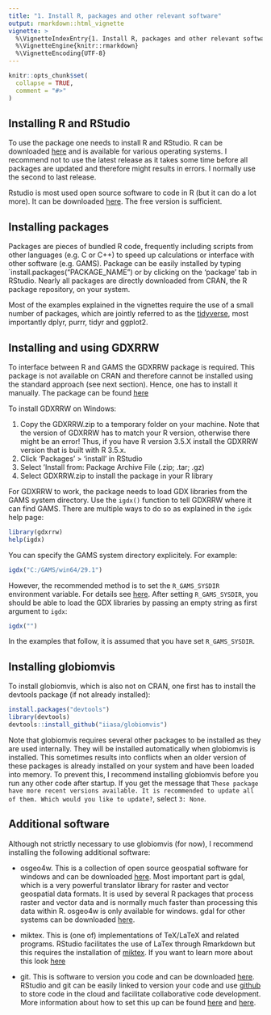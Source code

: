```yaml
---
title: "1. Install R, packages and other relevant software"
output: rmarkdown::html_vignette
vignette: >
  %\VignetteIndexEntry{1. Install R, packages and other relevant software}
  %\VignetteEngine{knitr::rmarkdown}
  %\VignetteEncoding{UTF-8}
---
```


```r
knitr::opts_chunk$set(
  collapse = TRUE,
  comment = "#>"
)
```

## Installing R and RStudio

To use the package one needs to install R and RStudio. R can be downloaded [here](https://cran.r-project.org/bin/windows/base/) and is available for various operating systems. I recommend not to use the latest release as it takes some time before all packages are updated and therefore might results in errors. I normally use the second to last release.

Rstudio is most used open source software to code in R (but it can do a lot more). It can be downloaded [here](https://rstudio.com/products/rstudio/download/). The free version is sufficient. 


## Installing packages

Packages are pieces of bundled R code, frequently including scripts from other languages (e.g. C or C++) to speed up calculations or interface with other software (e.g. GAMS). Package can be easily installed by typing `install.packages("PACKAGE_NAME") or by clicking on the 'package' tab in RStudio. Nearly all packages are directly downloaded from CRAN, the R package repository, on your system.

Most of the examples explained in the vignettes require the use of a small number of packages, which are jointly referred to as the [tidyverse](https://www.tidyverse.org/), most importantly dplyr, purrr, tidyr and ggplot2.

## Installing and using GDXRRW

To interface between R and GAMS the GDXRRW package is required. This package is not available on CRAN and therefore cannot be installed using the standard approach (see next section). Hence, one has to install it manually. The package can be found [here](https://support.gams.com/gdxrrw:interfacing_gams_and_r)

To install GDXRRW on Windows:

1. Copy the GDXRRW.zip to a temporary folder on your machine. Note that the version of GDXRRW has to match your R version, otherwise there might be an error! Thus, if you have R version 3.5.X install the GDXRRW version that is built with R 3.5.x.
2. Click 'Packages' > 'install' in RStudio
3. Select 'Install from: Package Archive File (.zip; .tar; .gz)
4. Select GDXRRW.zip to install the package in your R library

For GDXRRW to work, the package needs to load GDX libraries from the GAMS system directory. Use the `igdx()` function to tell GDXRRW where it can find GAMS. There are multiple ways to do so as explained in the `igdx` help page:

```r
library(gdxrrw)
help(igdx)
```

You can specify the GAMS system directory explicitely. For example:

```r
igdx("C:/GAMS/win64/29.1")
```

However, the recommended method is to set the `R_GAMS_SYSDIR` environment variable. For details see [here](https://iiasa.github.io/GLOBIOM_FABLE/R.html). After setting `R_GAMS_SYSDIR`, you should be able to load the GDX libraries by passing an empty string as first argument to `igdx`:

```r
igdx("")
```

In the examples that follow, it is assumed that you have set `R_GAMS_SYSDIR`.

## Installing globiomvis

To install globiomvis, which is also not on CRAN, one first has to install the devtools package (if not already installed):

```r
install.packages("devtools")
library(devtools)
devtools::install_github("iiasa/globiomvis")
```

Note that globiomvis requires several other packages to be installed as they are used internally. They will be installed automatically when globiomvis is installed. This sometimes results into conflicts when an older version of these packages is already installed on your system and have been loaded into memory. To prevent this, I recommend installing globiomvis before you run any other code after startup. If you get the message that `These package have more recent versions available. It is recommended to update all of them. Which would you like to update?`, select `3: None`. 


## Additional software

Although not strictly necessary to use globiomvis (for now), I recommend installing the following additional software:

- osgeo4w. This is a collection of open source geospatial software for windows and can be downloaded [here](https://trac.osgeo.org/osgeo4w). Most important part is gdal, which is a very powerful translator library for raster and vector geospatial data formats. It is used by several R packages that process raster and vector data and is normally much faster than processing this data within R. osgeo4w is only available for windows. gdal for other systems can be downloaded [here](https://gdal.org/download.html).

- miktex. This is (one of) implementations of TeX/LaTeX and related programs. RStudio facilitates the use of LaTex through Rmarkdown but this requires the installation of [miktex](https://miktex.org). If you want to learn more about this look [here](https://bookdown.org/yihui/rmarkdown/)

- git. This is software to version you code and can be downloaded [here](https://git-scm.com/book/en/v2/Getting-Started-Installing-Git). RStudio and git can be easily linked to version your code and use [github](https://github.com) to store code in the cloud and facilitate collaborative code development. More information about how to set this up can be found [here](https://www.r-bloggers.com/rstudio-and-github/) and [here](https://www.r-bloggers.com/using-rstudio-and-git-version-control/).

